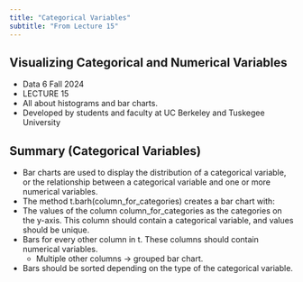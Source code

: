 ```yaml
---
title: "Categorical Variables"
subtitle: "From Lecture 15"
---
```


## Visualizing Categorical and Numerical Variables

- Data 6 Fall 2024
- LECTURE 15
- All about histograms and bar charts.
- Developed by students and faculty at UC Berkeley and Tuskegee University

## Summary (Categorical Variables)

- Bar charts are used to display the distribution of a categorical variable, or the relationship between a categorical variable and one or more numerical variables.
- The method t.barh(column\_for\_categories) creates a bar chart with:
- The values of the column column\_for\_categories as the categories on the y-axis. This column should contain a categorical variable, and values should be unique.
- Bars for every other column in t. These columns should contain numerical variables.
  - Multiple other columns → grouped bar chart.
- Bars should be sorted depending on the type of the categorical variable.


